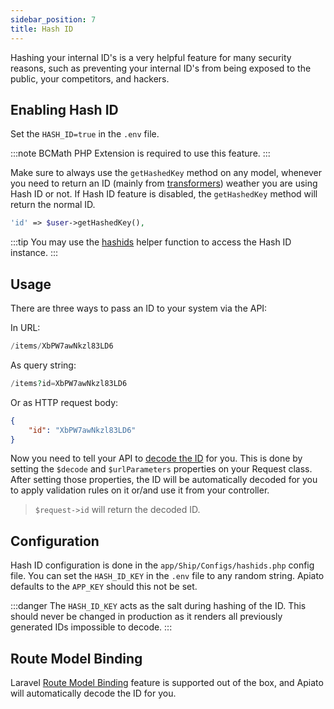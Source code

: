 ```yaml
---
sidebar_position: 7
title: Hash ID
---
```


Hashing your internal ID's is a very helpful feature for many security reasons,
such as preventing your internal ID's from being exposed to the public, your competitors, and hackers.

## Enabling Hash ID

Set the `HASH_ID=true` in the `.env` file.

:::note
BCMath PHP Extension is required to use this feature.
:::

Make sure to always use the `getHashedKey` method on any model,
whenever you need to return an ID (mainly from [transformers](../components/main-components/transformers.mdx))
weather you are using Hash ID or not.
If Hash ID feature is disabled, the `getHashedKey` method will return the normal ID.

```php
'id' => $user->getHashedKey(),
```

:::tip
You may use the [hashids](../digging-deeper/helpers.md#hashids) helper function to access the Hash ID instance.
:::

## Usage

There are three ways to pass an ID to your system via the API:

In URL:

```php
/items/XbPW7awNkzl83LD6
```

As query string:

```php
/items?id=XbPW7awNkzl83LD6
```

Or as HTTP request body:

```json
{
    "id": "XbPW7awNkzl83LD6"
}
```
Now you need to tell your API to [decode the ID](../components/main-components/requests.md#request-properties) for you.
This is done by setting the `$decode` and `$urlParameters` properties on your Request class.
After setting those properties,
the ID will be automatically decoded for you to apply validation rules on it or/and use it from your controller.
> `$request->id` will return the decoded ID.

## Configuration

Hash ID configuration is done in the `app/Ship/Configs/hashids.php` config file.
You can set the `HASH_ID_KEY` in the `.env` file to any random string.
Apiato defaults to the `APP_KEY` should this not be set.

:::danger
The `HASH_ID_KEY` acts as the salt during hashing of the ID. This should never be changed in production
as it renders all previously generated IDs impossible to decode.
:::


## Route Model Binding

Laravel [Route Model Binding](https://laravel.com/docs/routing#route-model-binding) feature is supported out of the box,
and Apiato will automatically decode the ID for you.
